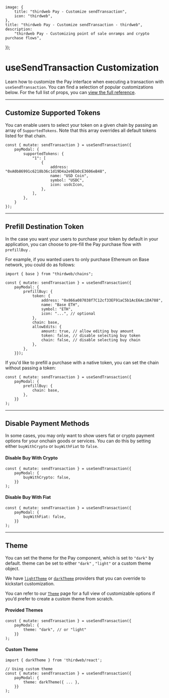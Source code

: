 	image: {
		title: "thirdweb Pay - Customize sendTransaction",
		icon: "thirdweb",
	},
	title: "thirdweb Pay - Customize sendTransaction - thirdweb",
	description:
		"thirdweb Pay - Customizing point of sale onramps and crypto purchase flows",
});

# useSendTransaction Customization

Learn how to customize the Pay interface when executing a transaction with `useSendTransaction`. You can find a selection of popular customizations below. For the full list of props, you can [view the full reference](/references/typescript/v5/SendTransactionConfig).

---

## Customize Supported Tokens

You can enable users to select your token on a given chain by passing an array of `SupportedTokens`. Note that this array overrides all default tokens listed for that chain.

```tsx
const { mutate: sendTransaction } = useSendTransaction({ 
	payModal: {
		supportedTokens: {
			"1": [
				{
					address: "0xA0b86991c6218b36c1d19D4a2e9Eb0cE3606eB48",
					name: "USD Coin",
					symbol: "USDC",
					icon: usdcIcon,
				},
			],
		},
	}
});
```

---

## Prefill Destination Token

In the case you want your users to purchase your token by default in your application, you can choose to pre-fill the Pay purchase flow with `prefillBuy` .

For example, if you wanted users to only purchase Ethereum on Base network, you could do as follows:

```tsx
import { base } from "thirdweb/chains";

const { mutate: sendTransaction } = useSendTransaction({ 
	payModal: {
		prefillBuy: {
			token: {
				address: "0x866a087038f7C12cf33EF91aC5b1AcE6Ac1DA788",
				name: "Base ETH",
				symbol: "ETH",
				icon: "...", // optional
			},
			chain: base,
			allowEdits: {
				amount: true, // allow editing buy amount
				token: false, // disable selecting buy token
				chain: false, // disable selecting buy chain
			},
		},
	}});
```

If you'd like to prefill a purchase with a native token, you can set the chain without passing a token:

```tsx
const { mutate: sendTransaction } = useSendTransaction({ 
	payModal: {
		prefillBuy: {
			chain: base,
		},
	}}
);
```

---

## Disable Payment Methods

In some cases, you may only want to show users fiat or crypto payment options for your onchain goods or services. You can do this by setting either `buyWithCrypto` or `buyWithFiat` to `false`.

#### Disable Buy With Crypto

```tsx
const { mutate: sendTransaction } = useSendTransaction({ 
	payModal: {
		buyWithCrypto: false,
	}}
);
```

#### Disable Buy With Fiat

```tsx
const { mutate: sendTransaction } = useSendTransaction({ 
	payModal: {
		buyWithFiat: false,
	}}
);
```

---

## Theme

You can set the theme for the Pay component, which is set to `"dark"` by default. theme can be set to either `"dark"` , `"light"` or a custom theme object.

We have [`lightTheme`](/references/typescript/v5/lightTheme) or [`darkTheme`](/references/typescript/v5/darkTheme) providers that you can override to kickstart customization.

You can refer to our [`Theme`](/references/typescript/v5/Theme) page for a full view of customizable options if you’d prefer to create a custom theme from scratch.

#### Provided Themes

```tsx
const { mutate: sendTransaction } = useSendTransaction({ 
	payModal: {
		theme: "dark", // or "light"
	}}
);
```

#### Custom Theme

```tsx
import { darkTheme } from 'thirdweb/react';

// Using custom theme
const { mutate: sendTransaction } = useSendTransaction({ 
	payModal: {
		theme: darkTheme({ ... },
	}}
);
```
